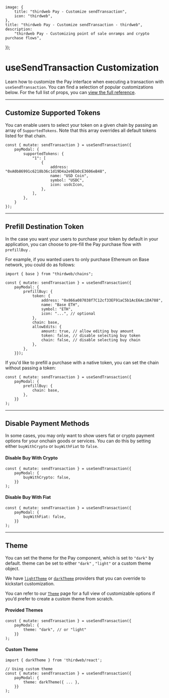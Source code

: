 	image: {
		title: "thirdweb Pay - Customize sendTransaction",
		icon: "thirdweb",
	},
	title: "thirdweb Pay - Customize sendTransaction - thirdweb",
	description:
		"thirdweb Pay - Customizing point of sale onramps and crypto purchase flows",
});

# useSendTransaction Customization

Learn how to customize the Pay interface when executing a transaction with `useSendTransaction`. You can find a selection of popular customizations below. For the full list of props, you can [view the full reference](/references/typescript/v5/SendTransactionConfig).

---

## Customize Supported Tokens

You can enable users to select your token on a given chain by passing an array of `SupportedTokens`. Note that this array overrides all default tokens listed for that chain.

```tsx
const { mutate: sendTransaction } = useSendTransaction({ 
	payModal: {
		supportedTokens: {
			"1": [
				{
					address: "0xA0b86991c6218b36c1d19D4a2e9Eb0cE3606eB48",
					name: "USD Coin",
					symbol: "USDC",
					icon: usdcIcon,
				},
			],
		},
	}
});
```

---

## Prefill Destination Token

In the case you want your users to purchase your token by default in your application, you can choose to pre-fill the Pay purchase flow with `prefillBuy` .

For example, if you wanted users to only purchase Ethereum on Base network, you could do as follows:

```tsx
import { base } from "thirdweb/chains";

const { mutate: sendTransaction } = useSendTransaction({ 
	payModal: {
		prefillBuy: {
			token: {
				address: "0x866a087038f7C12cf33EF91aC5b1AcE6Ac1DA788",
				name: "Base ETH",
				symbol: "ETH",
				icon: "...", // optional
			},
			chain: base,
			allowEdits: {
				amount: true, // allow editing buy amount
				token: false, // disable selecting buy token
				chain: false, // disable selecting buy chain
			},
		},
	}});
```

If you'd like to prefill a purchase with a native token, you can set the chain without passing a token:

```tsx
const { mutate: sendTransaction } = useSendTransaction({ 
	payModal: {
		prefillBuy: {
			chain: base,
		},
	}}
);
```

---

## Disable Payment Methods

In some cases, you may only want to show users fiat or crypto payment options for your onchain goods or services. You can do this by setting either `buyWithCrypto` or `buyWithFiat` to `false`.

#### Disable Buy With Crypto

```tsx
const { mutate: sendTransaction } = useSendTransaction({ 
	payModal: {
		buyWithCrypto: false,
	}}
);
```

#### Disable Buy With Fiat

```tsx
const { mutate: sendTransaction } = useSendTransaction({ 
	payModal: {
		buyWithFiat: false,
	}}
);
```

---

## Theme

You can set the theme for the Pay component, which is set to `"dark"` by default. theme can be set to either `"dark"` , `"light"` or a custom theme object.

We have [`lightTheme`](/references/typescript/v5/lightTheme) or [`darkTheme`](/references/typescript/v5/darkTheme) providers that you can override to kickstart customization.

You can refer to our [`Theme`](/references/typescript/v5/Theme) page for a full view of customizable options if you’d prefer to create a custom theme from scratch.

#### Provided Themes

```tsx
const { mutate: sendTransaction } = useSendTransaction({ 
	payModal: {
		theme: "dark", // or "light"
	}}
);
```

#### Custom Theme

```tsx
import { darkTheme } from 'thirdweb/react';

// Using custom theme
const { mutate: sendTransaction } = useSendTransaction({ 
	payModal: {
		theme: darkTheme({ ... },
	}}
);
```
